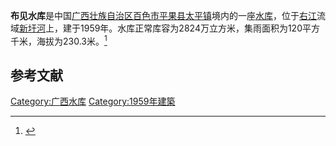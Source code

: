 {{Infobox Reservoir 
|name = 布见水库
|nickname = 
|image = 
|image_caption = 
|map = 
|map_caption = 
|pushpin_map = 
|pushpin_map_caption = 
|code = BHA40001113
|class = 
|location_of_reservoir = [[广西壮族自治区|广西壮族自治区]][[百色市|百色市]][[平果县|平果县]][[太平镇_(平果县)|太平镇]]
|location_of_dam = 
|inflow = 
|outflow = 
|catchment_area = 120
|reservoir_area = 
|mean_depth = 
|maximum_depth = 
|flood_level = 
|normal_water_level = 
|dead_water_level = 
|water_quality = 
|island = 
|maximum_storage_capacity = 
|normal_storage_capacity = 2824万
|dead_storage_capacity = 
|type_of_dam = 
|elevation_of_dam = 
|height_of_dam = 
|length_of_dam = 
|width_of_dam = 
|installed_capacity = 
|irrigated_area =
|start = 
|complete = 1959年
|cost = 
|emigrate = 
|latd = 23.4356
|latm = 
|lats = 
|latNS = N
|longd = 107.5387
|longm = 
|longs = 
|longEW = E
|website = 
|footnotes = 
}}
<mapframe latitude="23.4516" longitude="107.5284" zoom="13" width="280" height="300" align="right" />
'''布见水库'''是中国[[广西壮族自治区|广西壮族自治区]][[百色市|百色市]][[平果县|平果县]][[太平镇_(平果县)|太平镇]]境内的一座[[水库|水库]]，位于[[右江|右江]]流域[[新圩河|新圩河]]上，建于1959年。水库正常库容为2824万立方米，集雨面积为120平方千米，海拔为230.3米。<ref>{{cite web|url=http://brim.ihb.ac.cn/12/CN/12.asp |title=中国大中型水库基本特征数据库 |work=中国生物多样性信息系统内陆水体生物学分部 |deadurl=yes |archiveurl=https://web.archive.org/web/20120402061833/http://brim.ihb.ac.cn/12/CN/12.asp |archivedate=2012-04-02 }}</ref>
== 参考文献 ==
{{Reflist}}

{{广西小作品}}

[[Category:广西水库|Category:广西水库]]
[[Category:1959年建築|Category:1959年建築]]